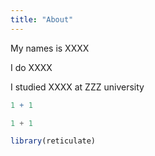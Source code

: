 ```yaml
---
title: "About"
---
```


My names is XXXX

I do XXXX

I studied XXXX at ZZZ university

```r
1 + 1
```

```python
1 + 1
```

```r
library(reticulate)
```



